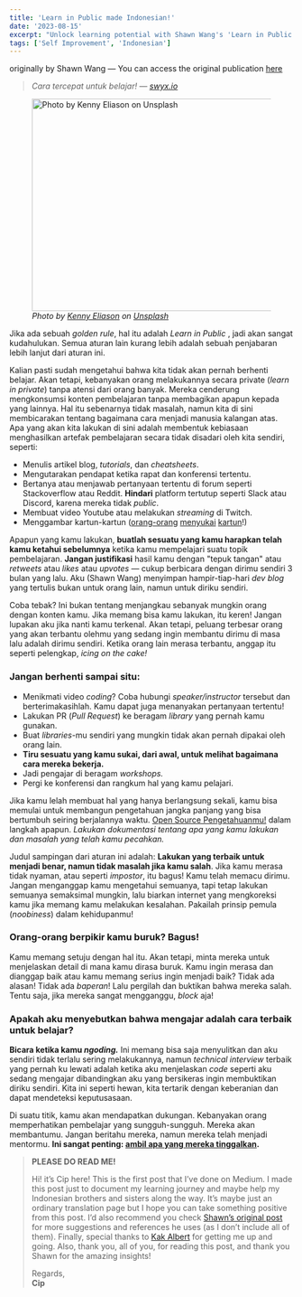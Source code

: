 ```yaml
---
title: 'Learn in Public made Indonesian!'
date: '2023-08-15'
excerpt: "Unlock learning potential with Shawn Wang's 'Learn in Public' methodology."
tags: ['Self Improvement', 'Indonesian']
---
```


originally by Shawn Wang — You can access the original publication [here](https://www.swyx.io/learn-in-public?referrer=achievagemilang)

> _Cara tercepat untuk belajar! — [swyx.io](https://www.swyx.io?referrer=achievagemilang)_

<figure className="text-center mx-auto max-w-full">
  <img
    src="https://cdn-images-1.medium.com/max/10202/0*TskwZQyUEtK-iG_T"
    alt="Photo by Kenny Eliason on Unsplash"
    className="mx-auto max-w-full h-auto rounded-xl"
    width="824"
    height="376"
  />
  <figcaption className="text-sm text-gray-500 mt-1">
    <em>
      Photo by <a href="https://unsplash.com/@neonbrand?utm_source=medium&utm_medium=referral" className="text-blue-500 hover:underline">Kenny Eliason</a> on 
      <a href="https://unsplash.com?utm_source=medium&utm_medium=referral" className="text-blue-500 hover:underline"> Unsplash</a>
    </em>
  </figcaption>
</figure>


Jika ada sebuah _golden rule_, hal itu adalah _Learn in Public_ , jadi akan sangat kudahulukan. Semua aturan lain kurang lebih adalah sebuah penjabaran lebih lanjut dari aturan ini.

Kalian pasti sudah mengetahui bahwa kita tidak akan pernah berhenti belajar. Akan tetapi, kebanyakan orang melakukannya secara private (_learn in private_) tanpa atensi dari orang banyak. Mereka cenderung mengkonsumsi konten pembelajaran tanpa membagikan apapun kepada yang lainnya. Hal itu sebenarnya tidak masalah, namun kita di sini membicarakan tentang bagaimana cara menjadi manusia kalangan atas. Apa yang akan kita lakukan di sini adalah membentuk kebiasaan menghasilkan artefak pembelajaran secara tidak disadari oleh kita sendiri, seperti:

- Menulis artikel blog, _tutorials_, dan _cheatsheets_.
- Mengutarakan pendapat ketika rapat dan konferensi tertentu.
- Bertanya atau menjawab pertanyaan tertentu di forum seperti Stackoverflow atau Reddit. **Hindari** platform tertutup seperti Slack atau Discord, karena mereka tidak _public_.
- Membuat video Youtube atau melakukan _streaming_ di Twitch.
- Menggambar kartun-kartun ([orang-orang](https://code-cartoons.com/) [menyukai](https://wizardzines.com/) [kartun](https://arkwright.github.io/scaling-react-server-side-rendering.html)!)

Apapun yang kamu lakukan, **buatlah sesuatu yang kamu harapkan telah kamu ketahui sebelumnya** ketika kamu mempelajari suatu topik pembelajaran. **Jangan justifikasi** hasil kamu dengan "tepuk tangan" atau _retweets_ atau _likes_ atau _upvotes_ — cukup berbicara dengan dirimu sendiri 3 bulan yang lalu. Aku (Shawn Wang) menyimpan hampir-tiap-hari _dev blog_ yang tertulis bukan untuk orang lain, namun untuk diriku sendiri.

Coba tebak? Ini bukan tentang menjangkau sebanyak mungkin orang dengan konten kamu. Jika memang bisa kamu lakukan, itu keren! Jangan lupakan aku jika nanti kamu terkenal. Akan tetapi, peluang terbesar orang yang akan terbantu olehmu yang sedang ingin membantu dirimu di masa lalu adalah dirimu sendiri. Ketika orang lain merasa terbantu, anggap itu seperti pelengkap, _icing on the cake!_

### Jangan berhenti sampai situ:

- Menikmati video _coding_? Coba hubungi _speaker/instructor_ tersebut dan berterimakasihlah. Kamu dapat juga menanyakan pertanyaan tertentu!
- Lakukan PR (_Pull Request_) ke beragam _library_ yang pernah kamu gunakan.
- Buat _libraries_-mu sendiri yang mungkin tidak akan pernah dipakai oleh orang lain.
- **Tiru sesuatu yang kamu sukai, dari awal, untuk melihat bagaimana cara mereka bekerja.**
- Jadi pengajar di beragam _workshops._
- Pergi ke konferensi dan rangkum hal yang kamu pelajari.

Jika kamu lelah membuat hal yang hanya berlangsung sekali, kamu bisa memulai untuk membangun pengetahuan jangka panjang yang bisa bertumbuh seiring berjalannya waktu. [Open Source Pengetahuanmu!](https://www.swyx.io/ideas/?filter=open%20source%20your&show=Talk?referrer=achievagemilang) dalam langkah apapun. _Lakukan dokumentasi tentang apa yang kamu lakukan dan masalah yang telah kamu pecahkan._

Judul sampingan dari aturan ini adalah: **Lakukan yang terbaik untuk menjadi benar, namun tidak masalah jika kamu salah**. Jika kamu merasa tidak nyaman, atau seperti _impostor_, itu bagus! Kamu telah memacu dirimu. Jangan menganggap kamu mengetahui semuanya, tapi tetap lakukan semuanya semaksimal mungkin, lalu biarkan internet yang mengkoreksi kamu jika memang kamu melakukan kesalahan. Pakailah prinsip pemula (_noobiness_) dalam kehidupanmu!

### Orang-orang berpikir kamu buruk? **Bagus!**

Kamu memang setuju dengan hal itu. Akan tetapi, minta mereka untuk menjelaskan detail di mana kamu dirasa buruk. Kamu ingin merasa dan dianggap baik atau kamu memang serius ingin menjadi baik? Tidak ada alasan! Tidak ada _baperan_! Lalu pergilah dan buktikan bahwa mereka salah. Tentu saja, jika mereka sangat mengganggu, _block_ aja!

### Apakah aku menyebutkan bahwa mengajar adalah cara terbaik untuk belajar?

**Bicara ketika kamu _ngoding._** Ini memang bisa saja menyulitkan dan aku sendiri tidak terlalu sering melakukannya, namun _technical interview_ terbaik yang pernah ku lewati adalah ketika aku menjelaskan _code_ seperti aku sedang mengajar dibandingkan aku yang bersikeras ingin membuktikan diriku sendiri. Kita ini seperti hewan, kita tertarik dengan keberanian dan dapat mendeteksi keputusasaan.

Di suatu titik, kamu akan mendapatkan dukungan. Kebanyakan orang memperhatikan pembelajar yang sungguh-sungguh. Mereka akan membantumu. Jangan beritahu mereka, namun mereka telah menjadi mentormu. **Ini sangat penting: [ambil apa yang mereka tinggalkan](https://www.swyx.io/writing/learn-in-public-hack?referrer=achievagemilang).**

> **PLEASE DO READ ME!**
>
> Hi! it’s Cip here! This is the first post that I’ve done on Medium. I made this post just to document my learning journey and maybe help my Indonesian brothers and sisters along the way. It’s maybe just an ordinary translation page but I hope you can take something positive from this post. I’d also recommend you check [Shawn’s original post](https://www.swyx.io/learn-in-public?referrer=achievagemilang) for more suggestions and references he uses (as I don’t include all of them). Finally, special thanks to [Kak Albert](https://www.albertus.dev/?referrer=achievagemilang) for getting me up and going. Also, thank you, all of you, for reading this post, and thank you Shawn for the amazing insights!
>
> Regards,  
> **Cip**
